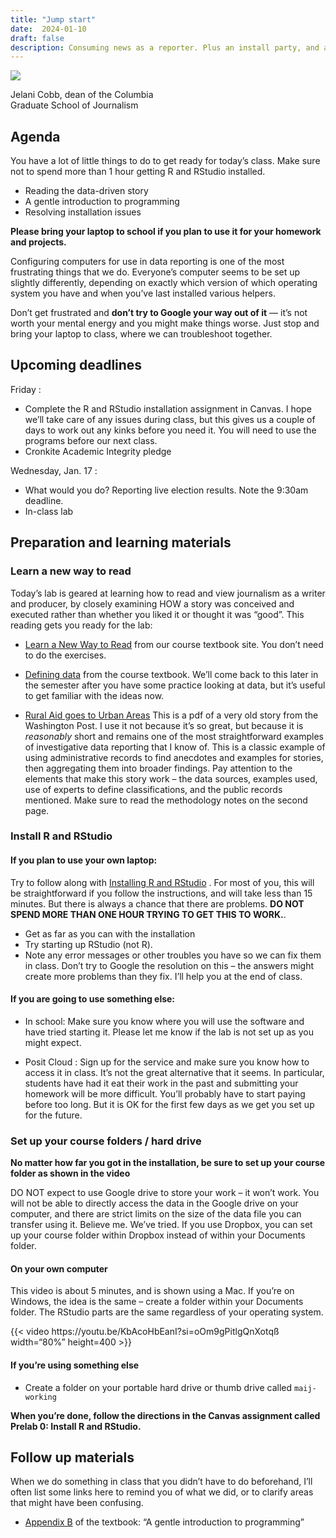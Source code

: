 ```yaml
---
title: "Jump start"
date:  2024-01-10
draft: false
description: Consuming news as a reporter. Plus an install party, and a gentle introduction to programming! 
--- 
```


:::: {.card .mb-3 style="width: 50%;"}
::: {#fig-jelani  }
![](../assets/img/start-story-cobb.png){fig-alt="Jelani Cobb on reading like a writer"}

Jelani Cobb, dean of the Columbia Graduate School of Journalism
:::
::::


## Agenda

You have a lot of little things to do to get ready for today's class. Make sure not to spend more than 1 hour getting R and RStudio installed. 

* Reading the data-driven story
* A gentle introduction to programming
* Resolving installation issues

**Please bring your laptop to school if you plan to use it for your homework and projects.**

Configuring computers for use in data reporting is one of the most frustrating things that we do. Everyone's computer seems to be set up slightly differently, depending on exactly which version of which operating system you have and when you've last installed various helpers. 

Don't get frustrated and **don't try to Google your way out of it** --- it's not worth your mental energy and you might make things worse. Just stop and bring your laptop to class, where we can troubleshoot together. 


## Upcoming deadlines

[Friday]{.sked-dates} :

 * Complete the R and RStudio installation assignment in Canvas. I hope we'll take care of any issues during class, but this gives us a couple of days to work out any kinks before you need it. You will need to use the programs before our next class.
 * Cronkite Academic Integrity pledge

[Wednesday, Jan. 17]{.sked-dates} : 

  * What would you do? Reporting live election results. Note the 9:30am deadline. 
  * In-class lab

## Preparation and learning materials

### Learn a new way to read

Today's lab is geared at learning how to read and view journalism as a writer and producer, by closely examining HOW a story was conceived and executed rather than whether you liked it or thought it was "good". This reading gets you ready for the lab: 

* [Learn a New Way to Read](https://cronkitedata.github.io/djtextbook/start-story.html) from our course textbook site. You don't need to do the exercises.

* [Defining data](https://cronkitedata.github.io/djtextbook/start-data.html) from the course textbook. We'll come back to this later in the semester after you have some practice looking at data, but it's useful to get familiar with the ideas now.

* [Rural Aid goes to Urban Areas](https://cronkitedata.s3.amazonaws.com/docs/rural_development.pdf) This is a pdf of a very old story from the Washington Post. I use it not because it's so great, but because it is *reasonably* short and remains one of the most straightforward examples of investigative data reporting that I know of. This is a classic example of using administrative records to find anecdotes and examples for stories, then aggregating them into broader findings. Pay attention to the elements that make this story work -- the data sources, examples used, use of experts to define classifications, and the public records mentioned. Make sure to read the methodology notes on the second page.

### Install R and RStudio

#### If you plan to use your own laptop:

Try to follow along with  [Installing R and RStudio](https://cronkitedata.github.io/djtextbook/r-install.html) .  For most of you, this will be straightforward if you follow the instructions, and will take less than 15 minutes. But there is always a chance that there are problems. **DO NOT SPEND MORE THAN ONE HOUR TRYING TO GET THIS TO WORK.**. 


* Get as far as you can with the installation
* Try starting up RStudio (not R). 
* Note any error messages or other troubles you have so we can fix them in class. Don't try to Google the resolution on this -- the answers might create more problems than they fix. I'll help you at the end of class. 

#### If you are going to use something else: 

* In school: Make sure you know where you will use the software and have tried starting it. Please let me know if the lab is not set up as you might expect. 

* Posit  Cloud : Sign up for the service and make sure you know how to access it in class. It's not the great alternative that it seems. In particular, students have had it eat their work in the past and submitting your homework will be more difficult. You'll probably have to start paying before too long. But it is OK for the first few days as we get you set up for the future.

### Set up your course folders / hard drive 

**No matter how far you got in the installation, be sure to set up your course folder as shown in the video**

DO NOT expect to use Google drive to store your work -- it won't work. You will not be able to directly access the data in the Google drive on your computer, and there are strict limits on the size of the data file you can transfer using it. Believe me. We've tried. If you use Dropbox, you can set up your course folder within Dropbox instead of within your Documents folder. 

#### On your own computer

This video is about 5 minutes, and is shown using a Mac. If you're on Windows, the idea is the same -- create a folder within your Documents folder. The RStudio parts are the same regardless of your operating system.

{{< video https://youtu.be/KbAcoHbEanI?si=oOm9gPitlgQnXotqß   width="80%" height=400 >}}

#### If you're using something else

* Create a folder on your portable hard drive or thumb drive called `maij-working` 

**When you're done, follow the directions in the Canvas assignment called Prelab 0: Install R and RStudio.**

## Follow up materials

When we do something in class that you didn't have to do beforehand, I'll often list some links here to remind you of what we did, or to clarify areas that might have been confusing.

* [Appendix B](https://cronkitedata.github.io/djtextbook/appendix-program.html) of the textbook: "A gentle introduction to programming"

